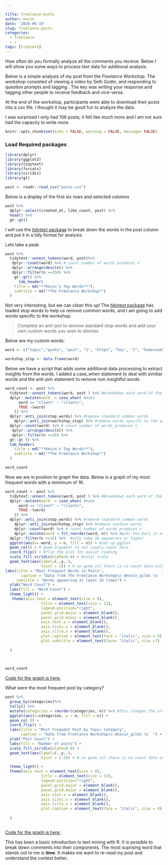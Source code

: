 ```yaml
---

title: freelance-posts
author: kevin
date: '2020-06-19'
slug: freelance-posts
categories:
  - freelance
  - r
tags: [tidytext]
---
```


How often do you formally analyze all the comments you receive. Below I will show you some ways to process text data for additional analysis.

Below is a simple analysis of my post from the *Freelance Workshop*. The workshop consisted of viewing a video by Seth Godin, and responding to question prompts and tagging . The key was writing your response and tagging other people to receive feedback and vice-versa.

At the end of the workshop, participants were able to download their posts into a csv file. I thought it may be good fun to analyze the data.

I was surprised I only had 106 posts; it felt like much more and I am not sure had the capacity to write more.

```r
knitr::opts_chunk$set(echo = FALSE, warning = FALSE, message= FALSE)

```

### Load Required packages

```r



library(dplyr)
library(ggplot2)
library(tidytext)
library(forcats)
library(viridis)
library(gt)
```

```r
post <- readr::read_csv("posts.csv")


```

Below is a display of the first six rows and selected columns

```r

post %>%
  dplyr::select(created_at, like_count, post) %>%
  head() %>%
  gt::gt()

```

I will use the [tidytext package](https://github.com/juliasilge/tidytext) to break down the words in the post column and put it in a tidy format for analysis.

Lets take a peak

```r
post %>%
  tidytext::unnest_tokens(word, post)%>%
   dplyr::count(word) %>% # count number of words produces n
   dplyr::arrange(desc(n)) %>%
   dplyr::filter(n >=150) %>%
    gt::gt() %>%
      tab_header(
    title = md("**Kevin's Top Words**"),
    subtitle = md("*The Freelance Workshop*")
  )

```

Not very interesting, but we can clean this up! The [tidytext package](https://github.com/juliasilge/tidytext) has loaded stop words to help us remove common words, and I am going to add words specific to the workshop.

> Complete an anti-join to remove standard stop words and add your own custom words you wish to dismiss

Below are my custom words:

```r

word <- c("topic","quote", "post", "1", "https", "hey", "2", "homeroom5", "5", "3", "6", "_kevin_", "_imposter_", "34974", "you’re")

workshop_stop <- data.frame(word)


```

Below we have a script that adds some additional data processing to extract insights from the words. I added a case_when statement to deal with similiar words and the anti-join statement to remove non insightful words

```r

word_count <- post %>%
  tidytext::unnest_tokens(word, post ) %>% #breakdown each word of the character vector
  dplyr::mutate(word  = case_when( #make 
      word == "client" ~ "clients",
      TRUE ~(word)
    )) %>%  
  dplyr::anti_join(stop_words) %>% #remove standard common words
    dplyr::anti_join(workshop_stop) %>% #remove words specifc to the workshop that are not of valle
  dplyr::count(word) %>% # count number of words produces n
   dplyr::arrange(desc(n)) %>%
   dplyr::filter(n >=16) %>%
  gt::gt () %>%
  tab_header(
    title = md("**Kevin's Top Words**"),
    subtitle = md("*The Freelance Workshop*")
  )

word_count

```

Now we are in position to graph the data. Below is a graph of my most frequent words with a mimimum of 16.

```r

word_count <- post %>%
  tidytext::unnest_tokens(word, post ) %>% #breakdown each word of the character vector
  dplyr::mutate(word  = case_when( #make 
      word == "client" ~ "clients",
      TRUE ~(word)
    )) %>%  
  dplyr::anti_join(stop_words) %>% #remove standard common words
    dplyr::anti_join(workshop_stop) %>% #remove useless words
    dplyr::count(word) %>% # count number of words produces n
    dplyr::mutate(word = fct_reorder(word, n)) %>% #puts the bars in order 
  dplyr::filter(n >=16) %>%  #only take 16 appearnes or higher
  ggplot(aes(x= word, y = n, fill = n)) + #set up ggplot 
  geom_col() + # geom argument to not supply count data
  coord_flip() + #flip the plot for easier reading
  scale_fill_viridis(alpha=0.6) + #color scale
  geom_text(aes(label=(..y..),
                hjust = 2)) + # on geom_col there is no count data only; you supply the y
labs(title = "Most Frequent Words in Posts",
       caption = "Data from The Freelance Workshop\n @kevin_gilds \n  ",
     subtitle = "Words appearing at least 16 times") +
  ylab("Word Count") +
  labs(fill = "Word Count") +
  theme_light() +
   theme(axis.text = element_text(size = 8), 
                title = element_text(size = 12), 
                legend.position="right", 
                panel.grid.major = element_blank(), 
                panel.grid.minor = element_blank(),
                axis.text.x = element_blank(),
                axis.ticks.x = element_blank(),
                axis.title.x = element_blank(),
                plot.caption = element_text(face = "italic", size = 8),
                plot.subtitle = element_text(face= "italic", size =7)
                
  )
    
    

word_count

```

[Code for the graph is here:](https://gitlab.com/kgilds/kevinsblog2/-/blob/master/content/post/freelance/2020-06-19-freelance-posts.Rmd)

What were the most frequent post by category?

```r
post %>%
  group_by(categories)%>%
  tally() %>%
  mutate(categories = reorder(categories, n)) %>% #this changes the order 
  ggplot(aes(x=categories, y = n, fill = n)) +
  geom_col () +
  coord_flip() +
  labs(title = "Most Frequent Post by Topic Category",
       caption = "Data from Freelance Workshop\n @kevin_gilds \n  ") +
  ylab("Post Count") +
  labs(fill = "Number of posts") +
  scale_fill_viridis(alpha=0.6) +
  geom_text(aes(label=(..y..),
                hjust = 1.5)) + # on geom_col there is no count data only; you supply the y

  theme_light() +
  theme(axis.text = element_text(size = 8), 
                title = element_text(size = 12), 
                legend.position="right", 
                panel.grid.major = element_blank(), 
                panel.grid.minor = element_blank(),
                axis.text.x = element_blank(),
                axis.ticks.x = element_blank(),
                axis.title.x = element_blank(),
                plot.caption = element_text(face = "italic", size = 8)
                
  )
  
```

[Code for the graph is here:](https://gitlab.com/kgilds/kevinsblog2/-/blob/master/content/post/freelance/2020-06-19-freelance-posts.Rmd)

This has been a basic introduction to text mining with R. It is possible to break down comments into their components. The most suprising word that stands out to me is **time**. It makes me want to re-read my post and understand the context better.
